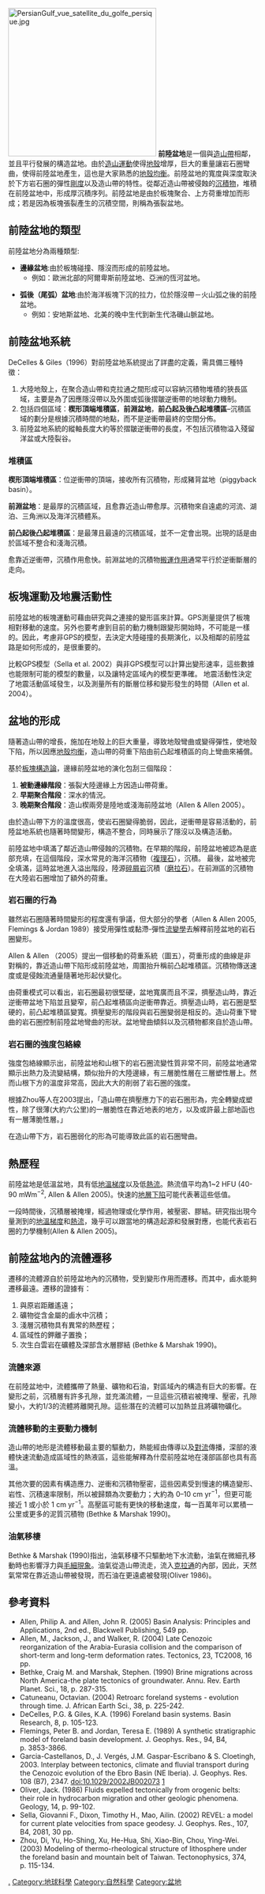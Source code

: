 [[Image:PersianGulf_vue_satellite_du_golfe_persique.jpg|300px]]
'''前陸盆地'''是一個與[[造山帶|造山帶]]相鄰，並且平行發展的構造盆地。由於[[造山運動|造山運動]]使得[[地殼|地殼]]增厚，巨大的重量讓岩石圈彎曲，使得前陸盆地產生，這也是大家熟悉的[[地殼均衡|地殼均衡]]。前陸盆地的寬度與深度取決於下方岩石圈的彈性[[剛度|剛度]]以及造山帶的特性。從鄰近造山帶被侵蝕的[[沉積物|沉積物]]，堆積在前陸盆地中，形成厚沉積序列。前陸盆地是由於板塊聚合、上方荷重增加而形成；若是因為板塊張裂產生的沉積空間，則稱為張裂盆地。

==前陸盆地的類型==

前陸盆地分為兩種類型:

* '''邊緣盆地''':由於板塊碰撞、隱沒而形成的前陸盆地。
** 例如：歐洲北部的阿爾卑斯前陸盆地、亞洲的恆河盆地。

* '''弧後（尾弧）盆地''':由於海洋板塊下沉的拉力，位於隱沒帶－火山弧之後的前陸盆地。
** 例如：安地斯盆地、北美的晚中生代到新生代洛磯山脈盆地。

==前陸盆地系統==

DeCelles & Giles（1996）對前陸盆地系統提出了詳盡的定義，需具備三種特徵：

#大陸地殼上，在聚合造山帶和克拉通之間形成可以容納沉積物堆積的狹長區域，主要是為了因應隱沒帶以及外圍或弧後摺皺逆衝帶的地球動力機制。
#包括四個區域：'''楔形頂端堆積區'''，'''前淵盆地'''，'''前凸起及後凸起堆積區'''–沉積區域的劃分是根據沉積時間的地點，而不是逆衝帶最終的空間分佈。
#前陸盆地系統的縱軸長度大約等於摺皺逆衝帶的長度，不包括沉積物溢入殘留洋盆或大陸裂谷。

===堆積區===

'''楔形頂端堆積區'''：位逆衝帶的頂端，接收所有沉積物，形成豬背盆地（piggyback basin）。

'''前淵盆地'''：是最厚的沉積區域，且愈靠近造山帶愈厚。沉積物來自遠處的河流、湖泊、三角洲以及海洋沉積體系。

'''前凸起後凸起堆積區'''：是最薄且最遠的沉積區域，並不一定會出現。出現的話是由於區域不整合和淺海沉積。

愈靠近逆衝帶，沉積作用愈快。前淵盆地的沉積物[[搬運作用|搬運作用]]通常平行於逆衝斷層的走向。

==板塊運動及地震活動性==

前陸盆地的板塊運動可藉由研究與之連接的變形區來計算。GPS測量提供了板塊相對移動的速度。另外也要考慮到目前的動力機制跟變形開始時，不可能是一樣的。因此，考慮非GPS的模型，去決定大陸碰撞的長期演化，以及相鄰的前陸盆路是如何形成的，是很重要的。

比較GPS模型（Sella et al. 2002）與非GPS模型可以計算出變形速率，這些數據也能限制可能的模型的數量，以及讓特定區域內的模型更準確。
地震活動性決定了地震活動區域發生，以及測量所有的斷層位移和變形發生的時間（Allen et al. 2004）。

==盆地的形成==

隨著造山帶的增長，施加在地殼上的巨大重量，導致地殼彎曲或變得彈性，使地殼下陷，所以因應[[地殼均衡|地殼均衡]]，造山帶的荷重下陷由前凸起堆積區的向上彎曲來補償。

基於[[板塊構造論|板塊構造論]]，邊緣前陸盆地的演化包刮三個階段：

#'''被動邊緣階段'''：張裂大陸邊緣上方因造山帶荷重。
#'''早期聚合階段'''：深水的情況。
#'''晚期聚合階段'''：造山楔兩旁是陸地或淺海前陸盆地（Allen & Allen 2005）。

由於造山帶下方的溫度很高，使岩石圈變得脆弱，因此，逆衝帶是容易活動的，前陸盆地系統也隨著時間變形，構造不整合，同時展示了隱沒以及構造活動。

前陸盆地中填滿了鄰近造山帶侵蝕的沉積物。在早期的階段，前陸盆地被認為是底部充填，在這個階段，深水常見的海洋沉積物（[[複理石|複理石]]），沉積。
最後，盆地被完全填滿，這時盆地進入溢出階段，陸源[[碎屑岩|碎屑岩]]沉積（[[磨拉石|磨拉石]]）。在前淵區的沉積物在大陸岩石圈增加了額外的荷重。

===岩石圈的行為===

雖然岩石圈隨著時間變形的程度還有爭議，但大部分的學者（Allen & Allen 2005, Flemings & Jordan 1989）接受用彈性或黏滯-彈性[[流變學|流變學]]去解釋前陸盆地的岩石圈變形。

Allen & Allen （2005）提出一個移動的荷重系統（圖五），荷重形成的曲線是非對稱的，靠近造山帶下陷形成前陸盆地，周圍抬升稱前凸起堆積區。沉積物傳送速度或是侵蝕流通量隨著地形起伏變化。

由荷重模式可以看出，岩石圈最初很堅硬，盆地寬廣而且不深，擠壓造山時，靠近逆衝帶盆地下陷並且變窄，前凸起堆積區向逆衝帶靠近。擠壓造山時，岩石圈是堅硬的，前凸起堆積區變寬。擠壓變形的階段與岩石圈變弱是相反的。造山荷重下彎曲的岩石圈控制前陸盆地彎曲的形狀。盆地彎曲傾斜以及沉積物都來自於造山帶。

===岩石圈的強度包絡線===

強度包絡線顯示出，前陸盆地和山根下的岩石圈流變性質非常不同，前陸盆地通常顯示出熱力及流變結構，類似抬升的大陸邊緣，有三層脆性層在三層塑性層上。然而山根下方的溫度非常高，因此大大的削弱了岩石圈的強度。

根據Zhou等人在2003提出，「造山帶在擠壓應力下的岩石圈形為，完全轉變成塑性，除了很薄(大約六公里)的一層脆性在靠近地表的地方，以及或許最上部地函也有一層薄脆性層。」

在造山帶下方，岩石圈弱化的形為可能導致此區的岩石圈彎曲。

==熱歷程==

前陸盆地是低溫盆地，具有低[[地溫梯度|地溫梯度]]以及低[[熱流|熱流]]。熱流值平均為1~2 HFU (40-90 mWm<sup>−2</sup>, Allen & Allen 2005)。快速的[[地層下陷|地層下陷]]可能代表著這些低值。

一段時間後，沉積層被掩埋，經過物理或化學作用，被壓密、膠結。研究指出現今量測到的[[地溫梯度|地溫梯度]]和[[熱流|熱流]]，幾乎可以跟當地的構造起源和發展對應，也能代表岩石圈的力學機制(Allen & Allen 2005)。

==前陸盆地內的流體遷移==

遷移的流體源自於前陸盆地內的沉積物，受到變形作用而遷移。而其中，鹵水能夠遷移最遠。遷移的證據有：

#與原岩距離遙遠；
#礦物從含金屬的鹵水中沉積；
#淺層沉積物具有異常的熱歷程；
#區域性的鉀離子置換；
#次生白雲岩在礦體及深部含水層膠結 (Bethke & Marshak 1990)。

===流體來源===

在前陸盆地中，流體攜帶了熱量、礦物和石油，對區域內的構造有巨大的影響。在變形之前，沉積層有許多孔隙，並充滿流體，一旦這些沉積岩被掩埋、壓密，孔隙變小，大約1/3的流體將離開孔隙。這些潛在的流體可以加熱並且將礦物礦化。

===流體移動的主要動力機制===

造山帶的地形是流體移動最主要的驅動力，熱能經由傳導以及[[對流|對流]]傳播，深部的液體快速流動造成區域性的熱液區，這些能解釋為什麼前陸盆地在淺部區部也具有高溫。

其他次要的因素有構造應力、逆衝和沉積物壓密，這些因素受到慢速的構造變形、岩性、沉積速率限制，所以被歸類為次要動力；大約為 0–10 cm yr<sup>−1</sup>，但更可能接近 1 或小於 1 cm yr<sup>−1</sup>。高壓區可能有更快的移動速度，每一百萬年可以累積一公里或更多的泥質沉積物 (Bethke & Marshak 1990)。

===油氣移棲===

Bethke & Marshak (1990)指出，油氣移棲不只驅動地下水流動，油氣在微細孔移動時也影響浮力與[[毛細現象|毛細現象]]。油氣從造山帶流走，流入[[克拉通|克拉通]]的內部，因此，天然氣常常在靠近造山帶被發現，而石油在更遠處被發現(Oliver 1986)。

==參考資料==

{{Reflist}}
*Allen, Philip A. and Allen, John R. (2005) Basin Analysis: Principles and Applications, 2nd ed., Blackwell Publishing, 549 pp.
*Allen, M., Jackson, J., and Walker, R. (2004) Late Cenozoic reorganization of the Arabia-Eurasia collision and the comparison of short-term and long-term deformation rates. Tectonics, 23, TC2008,  16 pp.
*Bethke, Craig M. and Marshak, Stephen. (1990) Brine migrations across North America-the plate tectonics of groundwater. Annu. Rev. Earth Planet. Sci., 18, p. 287-315.
*Catuneanu, Octavian. (2004) Retroarc foreland systems - evolution through time. J. African Earth Sci., 38, p. 225-242.
*DeCelles, P.G. & Giles, K.A. (1996) Foreland basin systems. Basin Research, 8, p. 105-123.
*Flemings, Peter B. and Jordan, Teresa E. (1989) A synthetic stratigraphic model of foreland basin development. J. Geophys. Res., 94, B4, p. 3853-3866.
*Garcia-Castellanos, D., J. Vergés, J.M. Gaspar-Escribano & S. Cloetingh, 2003. Interplay between tectonics, climate and fluvial transport during the Cenozoic evolution of the Ebro Basin (NE Iberia). J. Geophys. Res. 108 (B7), 2347. doi:10.1029/2002JB002073 [https://docs.google.com/uc?id=0B_xuyENh5ksFYTZlODVjZmItN2JmZC00MzY2LWE0MzItMzQ5NTIxN2RmMWJk&export=download&hl=en]
*Oliver, Jack. (1986) Fluids expelled tectonically from orogenic belts: their role in hydrocarbon migration and other geologic phenomena. Geology, 14, p. 99-102.
*Sella, Giovanni F., Dixon, Timothy H., Mao, Ailin. (2002) REVEL: a model for current plate velocities from space geodesy. J. Geophys. Res., 107, B4, 2081, 30 pp.
*Zhou, Di, Yu, Ho-Shing, Xu, He-Hua, Shi, Xiao-Bin, Chou, Ying-Wei. (2003) Modeling of thermo-rheological structure of lithosphere under the foreland basin and mountain belt of Taiwan. Tectonophysics, 374, p. 115-134.

[[Category:地質學|.]]
[[Category:地球科學|Category:地球科學]]
[[Category:自然科學|Category:自然科學]]
[[Category:盆地|Category:盆地]]